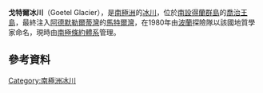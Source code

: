{{coord|62|4|S|58|19|W|source:GNIS|display=title}}

'''戈特爾冰川'''（Goetel Glacier），是[[南極洲|南極洲]]的[[冰川|冰川]]，位於[[南設得蘭群島|南設得蘭群島]]的[[喬治王島|喬治王島]]，最終注入[[阿德默勒爾蒂灣_(南設得蘭群島)|阿德默勒爾蒂灣]]的[[馬特爾灣|馬特爾灣]]，在1980年由[[波蘭|波蘭]]探險隊以該國地質學家命名，現時由[[南極條約體系|南極條約體系]]管理。

==參考資料==
{{cite gnis | type = antarid | id = 18549| name = Goetel Glacier | accessdate = 2012-04-27}}

{{Antarctica-geo-stub}}
[[Category:南極洲冰川|Category:南極洲冰川]]